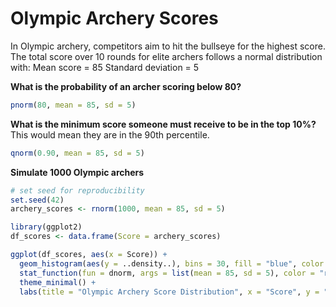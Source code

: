 # Olympic Archery Scores
In Olympic archery, competitors aim to hit the bullseye for the highest score. The total score over 10 rounds for elite
archers follows a normal distribution with:
    Mean score = 85
    Standard deviation = 5

**What is the probability of an archer scoring below 80?**
```r
pnorm(80, mean = 85, sd = 5)
```

**What is the minimum score someone must receive to be in the top 10%?**
This would mean they are in the 90th percentile.
```r
qnorm(0.90, mean = 85, sd = 5)
```

**Simulate 1000 Olympic archers**
```r
# set seed for reproducibility
set.seed(42)
archery_scores <- rnorm(1000, mean = 85, sd = 5)

library(ggplot2)
df_scores <- data.frame(Score = archery_scores)

ggplot(df_scores, aes(x = Score)) +
  geom_histogram(aes(y = ..density..), bins = 30, fill = "blue", color = "black") +
  stat_function(fun = dnorm, args = list(mean = 85, sd = 5), color = "red", size = 1) +
  theme_minimal() +
  labs(title = "Olympic Archery Score Distribution", x = "Score", y = "Density")
```

